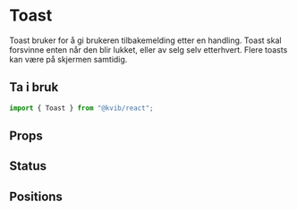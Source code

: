 
<Meta of={ToastStories} />

# Toast

Toast bruker for å gi brukeren tilbakemelding etter en handling. Toast skal forsvinne enten når den blir lukket,
eller av selg selv etterhvert. Flere toasts kan være på skjermen samtidig.

## Ta i bruk

```jsx
import { Toast } from "@kvib/react";
```

## Props

<Card variant="outline">
    <CardBody>
        <Story of={ToastStories.Toast} />
    </CardBody>
</Card>

<Source code={ToastStrings.ToastExample} dark />
<Controls of={ToastStories.Toast} />

## Status

<Card variant="outline">
    <CardBody>
        <Story of={ToastStories.ToastStatus} />
    </CardBody>
</Card>

<Source code={ToastStrings.ToastStatus} dark />

## Positions

<Canvas of={ToastStories.ToastPosition} />